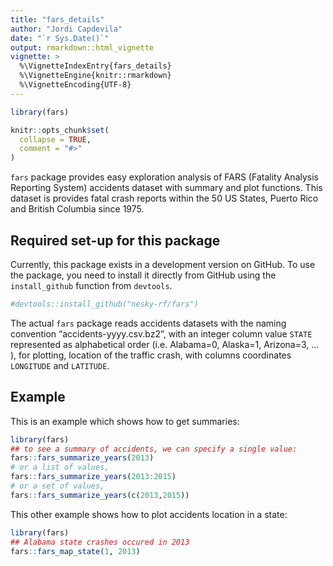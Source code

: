 ```yaml
---
title: "fars_details"
author: "Jordi Capdevila"
date: "`r Sys.Date()`"
output: rmarkdown::html_vignette
vignette: >
  %\VignetteIndexEntry{fars_details}
  %\VignetteEngine{knitr::rmarkdown}
  %\VignetteEncoding{UTF-8}
---
```


```r
library(fars)
```

```r
knitr::opts_chunk$set(
  collapse = TRUE,
  comment = "#>"
)
```

`fars` package provides easy exploration analysis of FARS (Fatality Analysis Reporting System) accidents dataset with summary and plot functions. This dataset is provides  fatal crash reports within the 50 US States, Puerto Rico and British Columbia since 1975. 

## Required set-up for this package
Currently, this package exists in a development version on GitHub. To use the package, you need to install it directly from GitHub using the `install_github` function from `devtools`.

```r
#devtools::install_github("nesky-rf/fars")
```

The actual `fars` package reads accidents datasets with the naming convention "accidents-yyyy.csv.bz2", with an integer column value `STATE` represented as alphabetical order (i.e. Alabama=0, Alaska=1, Arizona=3, ... ), for plotting, location of the traffic crash, with columns coordinates `LONGITUDE` and `LATITUDE`.

## Example

This is an example which shows how to get summaries:

```r
library(fars)
## to see a summary of accidents, we can specify a single value:
fars::fars_summarize_years(2013)
# or a list of values,
fars::fars_summarize_years(2013:2015)
# or a set of values,
fars::fars_summarize_years(c(2013,2015))
```

This other example shows how to plot accidents location in a state:

```r
library(fars)
## Alabama state crashes occured in 2013
fars::fars_map_state(1, 2013)

```
